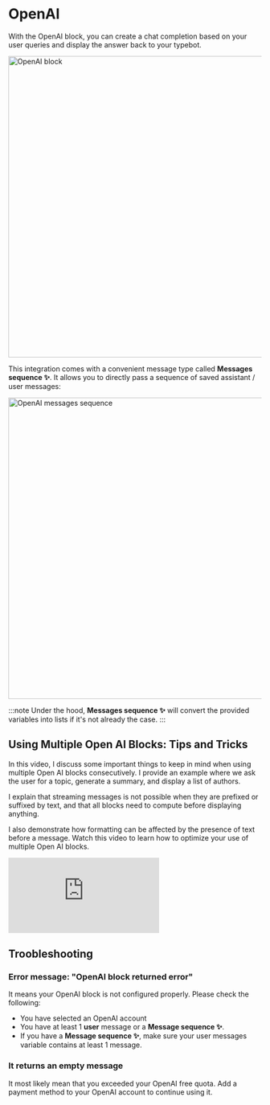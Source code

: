 
# OpenAI

With the OpenAI block, you can create a chat completion based on your user queries and display the answer back to your typebot.

<img
  src="/img/blocks/integrations/openai/overview.png"
  width="600"
  alt="OpenAI block"
/>

This integration comes with a convenient message type called **Messages sequence ✨**. It allows you to directly pass a sequence of saved assistant / user messages:

<img
  src="/img/blocks/integrations/openai/messages-sequence.png"
  width="600"
  alt="OpenAI messages sequence"
/>

:::note
Under the hood, **Messages sequence ✨** will convert the provided variables into lists if it's not already the case.
:::

<YoutubeEmbed videoId="v167drfHFzk" />

## Using Multiple Open AI Blocks: Tips and Tricks

In this video, I discuss some important things to keep in mind when using multiple Open AI blocks consecutively. I provide an example where we ask the user for a topic, generate a summary, and display a list of authors.

I explain that streaming messages is not possible when they are prefixed or suffixed by text, and that all blocks need to compute before displaying anything.

I also demonstrate how formatting can be affected by the presence of text before a message. Watch this video to learn how to optimize your use of multiple Open AI blocks.

<div
  style={{
    position: 'relative',
    paddingBottom: '64.63195691202873%',
    height: 0,
  }}
>
  <iframe
    src="https://www.loom.com/embed/35dc8af6b9244762acc4a5acf275fb43?sid=3723aa59-13ac-49f2-a95b-5608807ac76d"
    frameborder="0"
    webkitallowfullscreen
    mozallowfullscreen
    allowfullscreen
    style={{
      position: 'absolute',
      top: 0,
      left: 0,
      width: '100%',
      height: '100%',
    }}
  ></iframe>
</div>

## Troobleshooting

### Error message: "OpenAI block returned error"

It means your OpenAI block is not configured properly. Please check the following:

- You have selected an OpenAI account
- You have at least 1 **user** message or a **Message sequence ✨**.
- If you have a **Message sequence ✨**, make sure your user messages variable contains at least 1 message.

### It returns an empty message

It most likely mean that you exceeded your OpenAI free quota. Add a payment method to your OpenAI account to continue using it.
